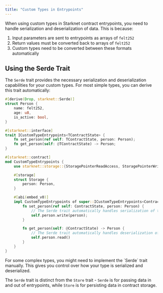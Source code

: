 ```yaml
---
title: "Custom Types in Entrypoints"
---
```


When using custom types in Starknet contract entrypoints, you need to handle serialization and deserialization of data. This is because:

1. Input parameters are sent to entrypoints as arrays of `felt252`
2. Return values must be converted back to arrays of `felt252`
3. Custom types need to be converted between these formats automatically

## Using the Serde Trait

The `Serde` trait provides the necessary serialization and deserialization capabilities for your custom types. For most simple types, you can derive this trait automatically:

```rust
#[derive(Drop, starknet::Serde)]
struct Person {
    name: felt252,
    age: u8,
    is_active: bool,
}

#[starknet::interface]
trait ICustomTypeEntrypoints<TContractState> {
    fn set_person(ref self: TContractState, person: Person);
    fn get_person(self: @TContractState) -> Person;
}

#[starknet::contract]
mod CustomTypeEntrypoints {
    use starknet::storage::{StoragePointerReadAccess, StoragePointerWriteAccess};

    #[storage]
    struct Storage {
        person: Person,
    }

    #[abi(embed_v0)]
    impl CustomTypeEntrypoints of super::ICustomTypeEntrypoints<ContractState> {
        fn set_person(ref self: ContractState, person: Person) {
            // The Serde trait automatically handles serialization of the Person struct
            self.person.write(person);
        }

        fn get_person(self: @ContractState) -> Person {
            // The Serde trait automatically handles deserialization of the Person struct
            self.person.read()
        }
    }
}
```

<Note>
For some complex types, you might need to implement the `Serde` trait manually. This gives you control over how your type is serialized and deserialized.

The `Serde` trait is distinct from the `Store` trait - `Serde` is for passing data in and out of entrypoints, while `Store` is for persisting data in contract storage.
</Note>
